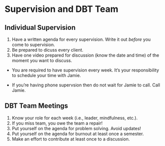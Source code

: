 # Supervision and DBT Team

## Individual Supervision

1. Have a written agenda for every supervision. Write it out *before* you come to supervision.
2. Be prepared to dicuss every client. 
3. Have one video prepared for discussion (know the date and time) of the moment you want to discuss.

* You are required to have supervision every week. It's your responsibility to schedule your time with Jamie.

* If you're having phone supervsion then do not wait for Jamie to call.  Call Jamie.

## DBT Team Meetings

1. Know your role for each week (i.e., leader, mindfulness, etc.).
3. If you miss team, you owe the team a repair!
4. Put yourself on the agenda for problem solving. Avoid updates!
5. Put yourself on the agenda for burnout at least once a semester.
6. Make an effort to contribute at least once to a discussion.